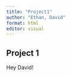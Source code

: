 ```yaml
---
title: "Project1"
author: "Ethan, David"
format: html
editor: visual
---
```


## Project 1

Hey David!
